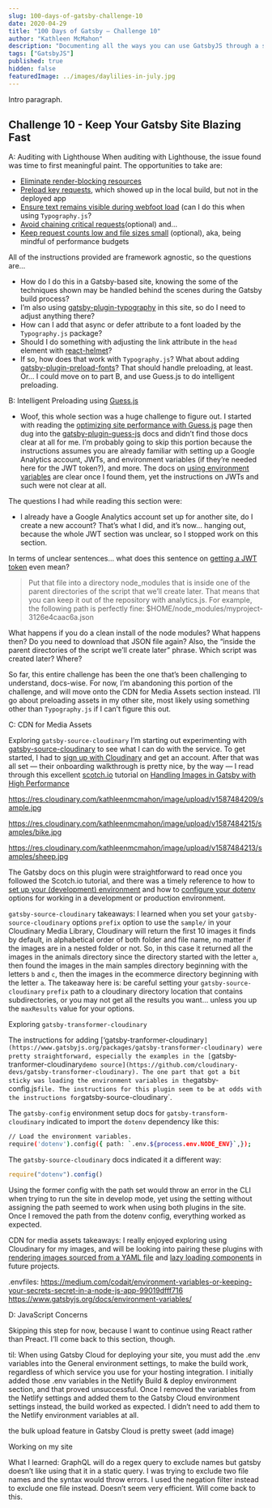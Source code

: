 ```yaml
---
slug: 100-days-of-gatsby-challenge-10
date: 2020-04-29
title: "100 Days of Gatsby — Challenge 10"
author: "Kathleen McMahon"
description: "Documenting all the ways you can use GatsbyJS through a set of challenges."
tags: ["GatsbyJS"]
published: true
hidden: false
featuredImage: ../images/daylilies-in-july.jpg
---
```


Intro paragraph.

## Challenge 10 - Keep Your Gatsby Site Blazing Fast

A: Auditing with Lighthouse
When auditing with Lighthouse, the issue found was time to first meaningful paint. The opportunities to take are:

- [Eliminate render-blocking resources](https://web.dev/render-blocking-resources/)
- [Preload key requests](https://web.dev/uses-rel-preload/), which showed up in the local build, but not in the deployed app
- [Ensure text remains visible during webfoot load](https://web.dev/font-display/) (can I do this when using `Typography.js`?
- [Avoid chaining critical requests](https://web.dev/critical-request-chains/)(optional) and…
- [Keep request counts low and file sizes small](https://developers.google.com/web/tools/lighthouse/audits/budgets) (optional), aka, being mindful of performance budgets

All of the instructions provided are framework agnostic, so the questions are…

- How do I do this in a Gatsby-based site, knowing the some of the techniques shown may be handled behind the scenes during the Gatsby build process?
- I’m also using [gatsby-plugin-typography](https://www.gatsbyjs.org/packages/gatsby-plugin-typography/) in this site, so do I need to adjust anything there?
- How can I add that async or defer attribute to a font loaded by the `Typography.js` package?
- Should I do something with adjusting the link attribute in the `head` element with [react-helmet](https://github.com/nfl/react-helmet#features)?
- If so, how does that work with `Typography.js`? What about adding [gatsby-plugin-preload-fonts](https://www.gatsbyjs.org/packages/gatsby-plugin-preload-fonts/)? That should handle preloading, at least. Or… I could move on to part B, and use Guess.js to do intelligent preloading.

B: Intelligent Preloading using [Guess.js](https://github.com/guess-js)

- Woof, this whole section was a huge challenge to figure out. I started with reading the [optimizing site performance with Guess.js](https://www.gatsbyjs.org/docs/optimizing-site-performance-with-guessjs/) page then dug into the [gatsby-plugin-guess-js](https://www.gatsbyjs.org/packages/gatsby-plugin-guess-js) docs and didn’t find those docs clear at all for me. I’m probably going to skip this portion because the instructions assumes you are already familiar with setting up a Google Analytics account, JWTs, and environment variables (if they’re needed here for the JWT token?), and more. The docs on [using environment variables](https://www.gatsbyjs.org/docs/environment-variables/) are clear once I found them, yet the instructions on JWTs and such were not clear at all.

The questions I had while reading this section were:

- I already have a Google Analytics account set up for another site, do I create a new account? That’s what I did, and it’s now… hanging out, because the whole JWT section was unclear, so I stopped work on this section.

In terms of unclear sentences… what does this sentence on [getting a JWT token](https://www.gatsbyjs.org/packages/gatsby-plugin-guess-js#how-to-get-a-jwt-token) even mean?

> Put that file into a directory node_modules that is inside one of the parent directories of the script that we’ll create later. That means that you can keep it out of the repository with analytics.js. For example, the following path is perfectly fine: \$HOME/node_modules/myproject-3126e4caac6a.json

What happens if you do a clean install of the node modules? What happens then? Do you need to download that JSON file again? Also, the “inside the parent directories of the script we’ll create later” phrase. Which script was created later? Where?

So far, this entire challenge has been the one that’s been challenging to understand, docs-wise. For now, I’m abandoning this portion of the challenge, and will move onto the CDN for Media Assets section instead. I’ll go about preloading assets in my other site, most likely using something other than `Typography.js` if I can’t figure this out.

C: CDN for Media Assets

Exploring `gatsby-source-cloudinary`
I’m starting out experimenting with [gatsby-source-cloudinary](https://www.gatsbyjs.org/packages/gatsby-source-cloudinary/) to see what I can do with the service. To get started, I had to [sign up with Cloudinary](https://cloudinary.com/) and get an account. After that was all set — their onboarding walkthrough is pretty nice, by the way — I read through this excellent [scotch.io](https://scotch.io) tutorial on [Handling Images in Gatsby with High Performance](https://scotch.io/tutorials/handling-images-in-gatsby-with-high-performance)

https://res.cloudinary.com/kathleenmcmahon/image/upload/v1587484209/sample.jpg

https://res.cloudinary.com/kathleenmcmahon/image/upload/v1587484215/samples/bike.jpg

https://res.cloudinary.com/kathleenmcmahon/image/upload/v1587484213/samples/sheep.jpg

The Gatsby docs on this plugin were straightforward to read once you followed the Scotch.io tutorial, and there was a timely reference to how to [set up your (development) environment](https://www.gatsbyjs.org/packages/gatsby-source-cloudinary/?=clou#environment-configuration) and how to [configure your dotenv](https://www.npmjs.com/package/dotenv) options for working in a development or production environment.

`gatsby-source-cloudinary` takeaways:
I learned when you set your `gatsby-source-cloudinary` options `prefix` option to use the `sample/` in your Cloudinary Media Library, Cloudinary will return the first 10 images it finds by default, in alphabetical order of both folder and file name, no matter if the images are in a nested folder or not. So, in this case it returned all the images in the animals directory since the directory started with the letter `a`, then found the images in the main samples directory beginning with the letters `b` and `c`, then the images in the ecommerce directory beginning with the letter `a`. The takeaway here is: be careful setting your `gatsby-source-cloudinary` `prefix` path to a cloudinary directory location that contains subdirectories, or you may not get all the results you want… unless you up the `maxResults` value for your options.

Exploring `gatsby-transformer-cloudinary`

The instructions for adding [‘gatsby-tranformer-cloudinary`](https://www.gatsbyjs.org/packages/gatsby-transformer-cloudinary) were pretty straightforward, especially the examples in the [`gatsby-tranformer-cloudinary` demo source](https://github.com/cloudinary-devs/gatsby-transformer-cloudinary). The one part that got a bit sticky was loading the environment variables in the `gatsby-config.js` file. The instructions for this plugin seem to be at odds with the instructions for `gatsby-source-cloudinary`.

The `gatsby-config` environment setup docs for `gatsby-transform-cloudinary` indicated to import the `dotenv` dependency like this:

```bash
// Load the environment variables.
require('dotenv').config({ path: `.env.${process.env.NODE_ENV}`,});
```

The `gatsby-source-cloudinary` docs indicated it a different way:

```js
require("dotenv").config()
```

Using the former config with the path set would throw an error in the CLI when trying to run the site in develop mode, yet using the setting without assigning the path seemed to work when using both plugins in the site. Once I removed the path from the dotenv config, everything worked as expected.

CDN for media assets takeaways:
I really enjoyed exploring using Cloudinary for my images, and will be looking into pairing these plugins with [rendering images sourced from a YAML file](https://www.gatsbyjs.org/tutorial/gatsby-image-tutorial/#rendering-images-sourced-from-yaml) and [lazy loading components](https://www.gatsbyjs.org/docs/mdx/importing-and-using-components/#lazy-loading-components) in future projects.

.envfiles: https://medium.com/codait/environment-variables-or-keeping-your-secrets-secret-in-a-node-js-app-99019dfff716
https://www.gatsbyjs.org/docs/environment-variables/

D: JavaScript Concerns

Skipping this step for now, because I want to continue using React rather than Preact. I’ll come back to this section, though.

til:
When using Gatsby Cloud for deploying your site, you must add the .env variables into the General environment settings, to make the build work, regardless of which service you use for your hosting integration. I initially added those .env variables in the Netlify Build & deploy environment section, and that proved unsuccessful. Once I removed the variables from the Netlify settings and added them to the Gatsby Cloud environment settings instead, the build worked as expected. I didn’t need to add them to the Netlify environment variables at all.

the bulk upload feature in Gatsby Cloud is pretty sweet (add image)

Working on my site

What I learned:
GraphQL will do a regex query to exclude names but gatsby doesn’t like using that it in a static query. I was trying to exclude two file names and the syntax would throw errors. I used the negation filter instead to exclude one file instead. Doesn’t seem very efficient. Will come back to this.
